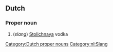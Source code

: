 ==Dutch==

===Proper noun===
{{infl|nl|proper noun|pl=Stoli's|dim=Stolietje}}

# (''slang'') [[w:Stolichnaya|Stolichnaya]] vodka

[[Category:Dutch proper nouns]]
[[Category:nl:Slang]]